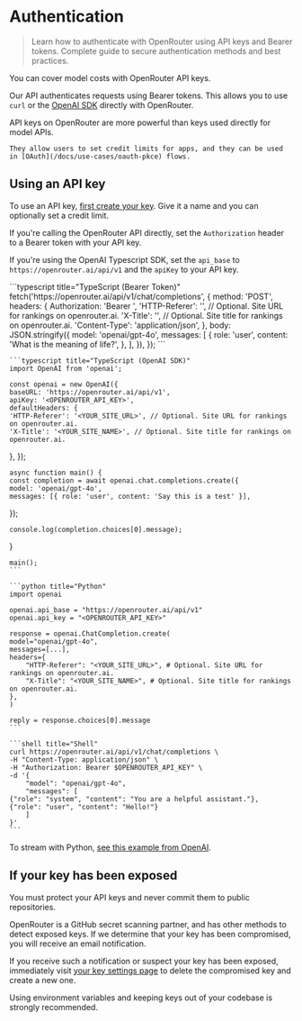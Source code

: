 # Authentication

> Learn how to authenticate with OpenRouter using API keys and Bearer tokens. Complete guide to secure authentication methods and best practices.

You can cover model costs with OpenRouter API keys.

Our API authenticates requests using Bearer tokens. This allows you to use `curl` or the [OpenAI SDK](https://platform.openai.com/docs/frameworks) directly with OpenRouter.

<Warning>
    API keys on OpenRouter are more powerful than keys used directly for model APIs.

    They allow users to set credit limits for apps, and they can be used in [OAuth](/docs/use-cases/oauth-pkce) flows.
</Warning>

## Using an API key

To use an API key, [first create your key](https://openrouter.ai/keys). Give it a name and you can optionally set a credit limit.

If you're calling the OpenRouter API directly, set the `Authorization` header to a Bearer token with your API key.

If you're using the OpenAI Typescript SDK, set the `api_base` to `https://openrouter.ai/api/v1` and the `apiKey` to your API key.

<CodeGroup>
    ```typescript title="TypeScript (Bearer Token)"
    fetch('https://openrouter.ai/api/v1/chat/completions', {
    method: 'POST',
    headers: {
    Authorization: 'Bearer <OPENROUTER_API_KEY>',
    'HTTP-Referer': '<YOUR_SITE_URL>', // Optional. Site URL for rankings on openrouter.ai.
    'X-Title': '<YOUR_SITE_NAME>', // Optional. Site title for rankings on openrouter.ai.
    'Content-Type': 'application/json',
},
    body: JSON.stringify({
    model: 'openai/gpt-4o',
    messages: [
{
    role: 'user',
    content: 'What is the meaning of life?',
},
    ],
}),
});
    ```

    ```typescript title="TypeScript (OpenAI SDK)"
    import OpenAI from 'openai';

    const openai = new OpenAI({
    baseURL: 'https://openrouter.ai/api/v1',
    apiKey: '<OPENROUTER_API_KEY>',
    defaultHeaders: {
    'HTTP-Referer': '<YOUR_SITE_URL>', // Optional. Site URL for rankings on openrouter.ai.
    'X-Title': '<YOUR_SITE_NAME>', // Optional. Site title for rankings on openrouter.ai.
},
});

    async function main() {
    const completion = await openai.chat.completions.create({
    model: 'openai/gpt-4o',
    messages: [{ role: 'user', content: 'Say this is a test' }],
});

    console.log(completion.choices[0].message);
}

    main();
    ```

    ```python title="Python"
    import openai

    openai.api_base = "https://openrouter.ai/api/v1"
    openai.api_key = "<OPENROUTER_API_KEY>"

    response = openai.ChatCompletion.create(
    model="openai/gpt-4o",
    messages=[...],
    headers={
        "HTTP-Referer": "<YOUR_SITE_URL>", # Optional. Site URL for rankings on openrouter.ai.
        "X-Title": "<YOUR_SITE_NAME>", # Optional. Site title for rankings on openrouter.ai.
    },
    )

    reply = response.choices[0].message
    ```

    ```shell title="Shell"
    curl https://openrouter.ai/api/v1/chat/completions \
    -H "Content-Type: application/json" \
    -H "Authorization: Bearer $OPENROUTER_API_KEY" \
    -d '{
        "model": "openai/gpt-4o",
        "messages": [
    {"role": "system", "content": "You are a helpful assistant."},
    {"role": "user", "content": "Hello!"}
        ]
    }'
    ```
</CodeGroup>

To stream with Python, [see this example from OpenAI](https://github.com/openai/openai-cookbook/blob/main/examples/How_to_stream_completions.ipynb).

## If your key has been exposed

<Warning>
    You must protect your API keys and never commit them to public repositories.
</Warning>

OpenRouter is a GitHub secret scanning partner, and has other methods to detect exposed keys. If we determine that your key has been compromised, you will receive an email notification.

If you receive such a notification or suspect your key has been exposed, immediately visit [your key settings page](https://openrouter.ai/settings/keys) to delete the compromised key and create a new one.

Using environment variables and keeping keys out of your codebase is strongly recommended.